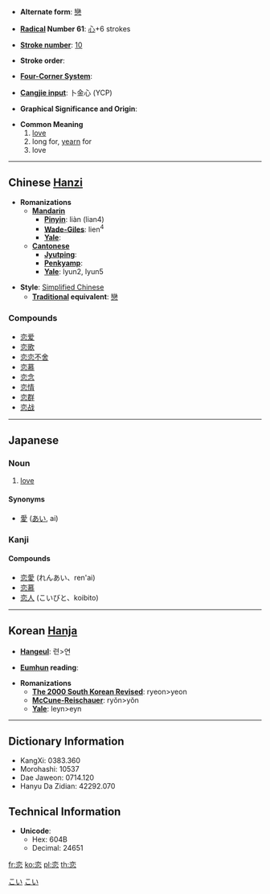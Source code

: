 * '''Alternate form''': [[戀]]

* '''[[Wiktionary:Chinese radical index| Radical]] Number 61''': [[Wiktionary:Chinese radical index 心|心]]+6 strokes

* '''[[Wiktionary:Chinese total strokes index|Stroke number]]''': [[Wiktionary:Chinese total strokes index 10|10]]

* '''Stroke order''': 

* '''[[Wiktionary:Chinese four corner index|Four-Corner System]]''': 

* '''[[Wiktionary:Chinese Cangjie index|Cangjie input]]''': 卜金心 (YCP)

* '''Graphical Significance and Origin''': 

* '''Common Meaning'''
*# [[love]]
*# long for, [[yearn]] for
*# love

----

== Chinese [[Hanzi]] ==

* '''Romanizations'''
** '''[[Mandarin]]'''
*** '''[[Pinyin]]''': liàn (lian4)
*** '''[[Wade-Giles]]''': lien<sup>4</sup>
*** '''[[Yale]]''': 
** '''[[Cantonese]]'''
*** '''[[Jyutping]]''':
*** '''[[Penkyamp]]''': 
*** '''[[Yale]]''': lyun2, lyun5

* '''Style''': [[Simplified Chinese]] 
** '''[[Traditional Chinese|Traditional]] equivalent''': [[戀]]

===Compounds===
*[[恋爱]]
*[[恋歌]]
*[[恋恋不舍]]
*[[恋慕]]
*[[恋念]]
*[[恋情]]
*[[恋群]]
*[[恋战]]

----

== Japanese ==

===Noun===
{{janoun|こい|koi}}
# [[love]]

====Synonyms====
* [[愛]] ([[あい]], ai)

===Kanji===
{{kanji|[[れん]] (ren)|[[こい]] (koi), [[こいしい]] ([[恋しい]], koishii), [[こう]] ([[恋う]], kou<!--not "kō"-->)}}

====Compounds====
*[[恋愛]] (れんあい、ren'ai)
*[[恋慕]]
*[[恋人]] (こいびと、koibito)

----

== Korean [[Hanja]] ==

* '''[[Hangeul]]''': 련>연

* '''[[Eumhun]] reading''': 

* '''Romanizations'''
** '''[[The 2000 South Korean Revised Romanization|The 2000 South Korean Revised]]''': ryeon>yeon
** '''[[McCune-Reischauer]]''': ryŏn>yŏn
** '''[[Yale]]''': leyn>eyn

----

== Dictionary Information ==

* KangXi: 0383.360
* Morohashi: 10537
* Dae Jaweon: 0714.120
* Hanyu Da Zidian: 42292.070

== Technical Information ==

* '''Unicode''':
** Hex: 604B
** Decimal: 24651

[[Category:Japanese language|こい]]
[[Category:Japanese nouns|こい]]

[[fr:恋]]
[[ko:恋]]
[[pl:恋]]
[[th:恋]]